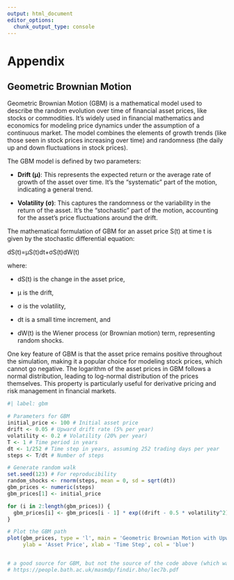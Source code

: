 ```yaml
---
output: html_document
editor_options:
  chunk_output_type: console
---
```


# Appendix

## Geometric Brownian Motion

Geometric Brownian Motion (GBM) is a mathematical model used to describe the random evolution over time of financial asset prices, like stocks or commodities. It's widely used in financial mathematics and economics for modeling price dynamics under the assumption of a continuous market. The model combines the elements of growth trends (like those seen in stock prices increasing over time) and randomness (the daily up and down fluctuations in stock prices).

The GBM model is defined by two parameters:

-   **Drift (μ)**: This represents the expected return or the average rate of growth of the asset over time. It's the "systematic" part of the motion, indicating a general trend.

-   **Volatility (σ)**: This captures the randomness or the variability in the return of the asset. It's the "stochastic" part of the motion, accounting for the asset's price fluctuations around the drift.

The mathematical formulation of GBM for an asset price S(t) at time t is given by the stochastic differential equation:

dS(t)=μS(t)dt+σS(t)dW(t)

where:

-   dS(t) is the change in the asset price,

-   μ is the drift,

-   σ is the volatility,

-   dt is a small time increment, and

-   dW(t) is the Wiener process (or Brownian motion) term, representing random shocks.

One key feature of GBM is that the asset price remains positive throughout the simulation, making it a popular choice for modeling stock prices, which cannot go negative. The logarithm of the asset prices in GBM follows a normal distribution, leading to log-normal distribution of the prices themselves. This property is particularly useful for derivative pricing and risk management in financial markets.

```r
#| label: gbm

# Parameters for GBM
initial_price <- 100 # Initial asset price
drift <- 0.05 # Upward drift rate (5% per year)
volatility <- 0.2 # Volatility (20% per year)
T <- 1 # Time period in years
dt <- 1/252 # Time step in years, assuming 252 trading days per year
steps <- T/dt # Number of steps

# Generate random walk
set.seed(123) # For reproducibility
random_shocks <- rnorm(steps, mean = 0, sd = sqrt(dt))
gbm_prices <- numeric(steps)
gbm_prices[1] <- initial_price

for (i in 2:length(gbm_prices)) {
  gbm_prices[i] <- gbm_prices[i - 1] * exp((drift - 0.5 * volatility^2) * dt + volatility * random_shocks[i - 1])
}

# Plot the GBM path
plot(gbm_prices, type = 'l', main = 'Geometric Brownian Motion with Upward Drift', 
     ylab = 'Asset Price', xlab = 'Time Step', col = 'blue')


# a good source for GBM, but not the source of the code above (which was ChatGPT) is
# https://people.bath.ac.uk/masmdp/findir.bho/lec7b.pdf


```


